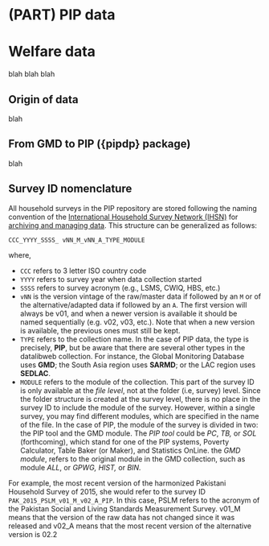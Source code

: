 # (PART) PIP data {.unnumbered}

# Welfare data {#welfare-data}

blah blah blah

## Origin of data {#welfare-origin-of-data}

blah

## From GMD to PIP ({pipdp} package) {#from-gmd-to-pip}

blah

## Survey ID nomenclature

All household surveys in the PIP repository are stored following the naming
convention of the [International Household Survey Network
(IHSN)](http://ihsn.org/) for [archiving and managing
data](http://www.ihsn.org/archiving). This structure can be generalized as
follows:

    CCC_YYYY_SSSS_ vNN_M_vNN_A_TYPE_MODULE

where,

-   `CCC` refers to 3 letter ISO country code
-   `YYYY` refers to survey year when data collection started
-   `SSSS` refers to survey acronym (e.g., LSMS, CWIQ, HBS, etc.)
-   `vNN` is the version vintage of the raw/master data if followed by an `M` or
    of the alternative/adapted data if followed by an `A`. The first version
    will always be v01, and when a newer version is available it should be named
    sequentially (e.g. v02, v03, etc.). Note that when a new version is
    available, the previous ones must still be kept.
-   `TYPE` refers to the collection name. In the case of PIP data, the type is
    precisely, **PIP**, but be aware that there are several other types in the
    datalibweb collection. For instance, the Global Monitoring Database uses
    **GMD**; the South Asia region uses **SARMD**; or the LAC region uses
    **SEDLAC**.
-   `MODULE` refers to the module of the collection. This part of the survey ID
    is only available at the *file level*, not at the folder (i.e, survey)
    level. Since the folder structure is created at the survey level, there is
    no place in the survey ID to include the module of the survey. However,
    within a single survey, you may find different modules, which are specified
    in the name of the file. In the case of PIP, the module of the survey is
    divided in two: the PIP tool and the GMD module. The *PIP tool* could be
    *PC*, *TB,* or *SOL* (forthcoming), which stand for one of the PIP systems,
    Poverty Calculator, Table Baker (or Maker), and Statistics OnLine. the *GMD
    module*, refers to the original module in the GMD collection, such as module
    *ALL*, or *GPWG, HIST,* or *BIN.*

For example, the most recent version of the harmonized Pakistani Household
Survey of 2015, she would refer to the survey ID
`PAK_2015_PSLM_v01_M_v02_A_PIP`. In this case, PSLM refers to the acronym of the
Pakistan Social and Living Standards Measurement Survey. v01_M means that the
version of the raw data has not changed since it was released and v02_A means
that the most recent version of the alternative version is 02.2
